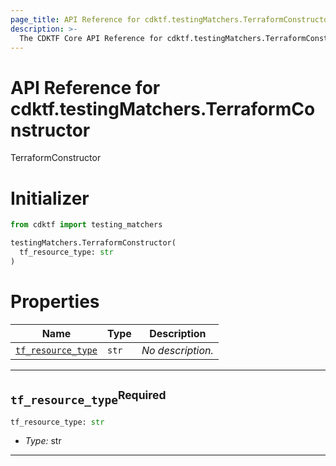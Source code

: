 ```yaml
---
page_title: API Reference for cdktf.testingMatchers.TerraformConstructor
description: >-
  The CDKTF Core API Reference for cdktf.testingMatchers.TerraformConstructor.
---
```


<!-- This file is generated through yarn generate-docs -->

# API Reference for cdktf.testingMatchers.TerraformConstructor

   TerraformConstructor <a name="TerraformConstructor" id="cdktf.testingMatchers.TerraformConstructor"></a>
  
  # Initializer <a name="Initializer" id="cdktf.testingMatchers.TerraformConstructor.Initializer"></a>
  
  ```python
  from cdktf import testing_matchers
  
  testingMatchers.TerraformConstructor(
    tf_resource_type: str
  )
  ```
  
  # Properties <a name="Properties" id="Properties"></a>
  
  | **Name** | **Type** | **Description** |
  | --- | --- | --- |
  | <code><a href="#cdktf.testingMatchers.TerraformConstructor.property.tfResourceType">tf_resource_type</a></code> | <code>str</code> | *No description.* |
  
  ---
  
  ## `tf_resource_type`<sup>Required</sup> <a name="tf_resource_type" id="cdktf.testingMatchers.TerraformConstructor.property.tfResourceType"></a>
  
  ```python
  tf_resource_type: str
  ```
  
  - *Type:* str
  
  ---
  
